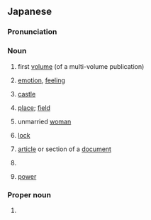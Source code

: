 {{also|しょう}}
==Japanese==

===Pronunciation===
{{ja-pron}}

===Noun===
{{ja-noun}}

# {{ja-def|上}} first [[volume]] (of a multi-volume publication)
# {{ja-def|情}} [[emotion]], [[feeling]]
# {{ja-def|城}} [[castle]]
# {{ja-def|場}} [[place]]; [[field]]
# {{ja-def|嬢|娘}} unmarried [[woman]]
# {{ja-def|錠}} [[lock]]
# {{ja-def|条}} [[article]] or section of a [[document]]
# {{ja-def|常|丈}} {{non-gloss|a traditional unit of length}}
# {{ja-def|乗}} {{sense|[[mathematics]]}} [[power]]

===Proper noun===
{{ja-pos|proper}}

# {{ja-def|丈|穰|靖生|譲}} {{given name|ja|male|sort=しょう'}}